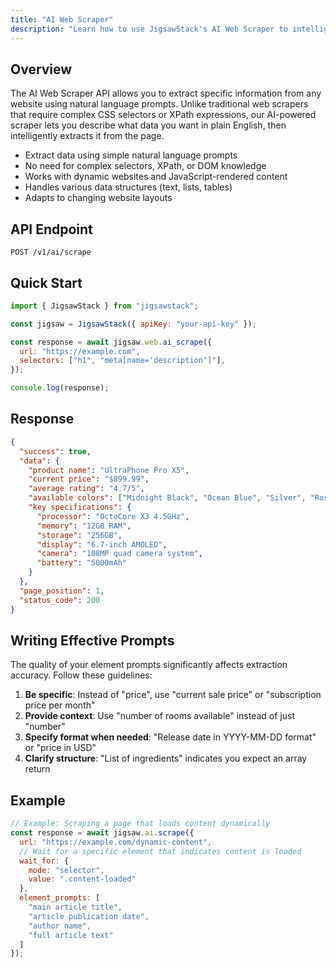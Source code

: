 ```yaml
---
title: "AI Web Scraper"
description: "Learn how to use JigsawStack's AI Web Scraper to intelligently extract specific information from any website"
---
```


## Overview

The AI Web Scraper API allows you to extract specific information from any website using natural language prompts. Unlike traditional web scrapers that require complex CSS selectors or XPath expressions, our AI-powered scraper lets you describe what data you want in plain English, then intelligently extracts it from the page.

- Extract data using simple natural language prompts
- No need for complex selectors, XPath, or DOM knowledge
- Works with dynamic websites and JavaScript-rendered content
- Handles various data structures (text, lists, tables)
- Adapts to changing website layouts

## API Endpoint

```
POST /v1/ai/scrape
```

## Quick Start

```javascript Javascript
import { JigsawStack } from "jigsawstack";

const jigsaw = JigsawStack({ apiKey: "your-api-key" });

const response = await jigsaw.web.ai_scrape({
  url: "https://example.com",
  selectors: ["h1", "meta[name='description']"],
});

console.log(response);
```

## Response 

```json
{
  "success": true,
  "data": {
    "product name": "UltraPhone Pro X5",
    "current price": "$899.99",
    "average rating": "4.7/5",
    "available colors": ["Midnight Black", "Ocean Blue", "Silver", "Rose Gold"],
    "key specifications": {
      "processor": "OctoCore X3 4.5GHz",
      "memory": "12GB RAM",
      "storage": "256GB",
      "display": "6.7-inch AMOLED",
      "camera": "108MP quad camera system",
      "battery": "5000mAh"
    }
  },
  "page_position": 1,
  "status_code": 200
}
```

## Writing Effective Prompts

The quality of your element prompts significantly affects extraction accuracy. Follow these guidelines:

1. **Be specific**: Instead of "price", use "current sale price" or "subscription price per month"
2. **Provide context**: Use "number of rooms available" instead of just "number"
3. **Specify format when needed**: "Release date in YYYY-MM-DD format" or "price in USD"
4. **Clarify structure**: "List of ingredients" indicates you expect an array return


## Example

```javascript Handling Dynamic Content
// Example: Scraping a page that loads content dynamically
const response = await jigsaw.ai.scrape({
  url: "https://example.com/dynamic-content",
  // Wait for a specific element that indicates content is loaded
  wait_for: {
    mode: "selector",
    value: ".content-loaded"
  },
  element_prompts: [
    "main article title",
    "article publication date",
    "author name",
    "full article text"
  ]
});
```

